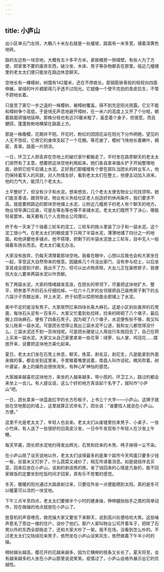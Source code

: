 ```yaml
---
---
---
```

title: 小庐山
---




出小区单元门左拐，大概八十米左右就是一处缓坡，路面有一米多宽，铺着深黄色地砖。

路的左边有一块空地，大概有五十多平方米，紧挨楼房一侧墙壁。有些人为了方便，把家里不要的废弃东西，破沙发、木床、凳子等杂物都丢在那里。临近几幢楼里的老太太们便只能坐在路边休息聊天。

空地长有一棵樟树，树围有142厘米，还在不停疯长。那钢筋铁骨般的枝杈向四面伸展，翠绿的叶片稠密得几乎透不过阳光。它就像一个使不完劲的青皮后生，不管不顾地长着。

只是苦了离它一步之遥的一株樱树，被樟树覆盖，得不到充足阳光雨露。它又不能和樟树争个高低，于是悄无声息地避开樟树，在一米六的高度上又开了个分枝，朝着路面顽强地延伸。那株分枝也有近20厘米粗了，虽歪着个身子，但很宽，而且健硕，蓬蓬勃勃地横架在路面上方。

那是一株晚樱，花期并不短。开花时，粉红的团团花朵在阳光下分外明艳。望见的人无不惊叹，它用它的身体支起了一个花棚。等花谢了，樱树飞快地长着嫩叶，稠密，青翠。路面一片阴凉。

一日，环卫工人把丢弃在空地上的破烂家什都搬走了。平时坐在路旁聊天的老太太们突然有了主意，想要把这块空地利用起来。她们各自拿来锄头铲子开始整理地面，欲把它挖平后铺上水泥。正好我们那幢楼有个曾在部队当团长的转业军人，他仍保持着军人的风貌，对人热情友好，看到老太太们在整土，他便主动加入进来。他的力气大，能顶几个老太太。

土平整好了，但没有沙子和水泥。想来想去，几个老太太便去物业公司找领导。她们能言善语，跟领导说，物业有义务给社区老人创造好的休闲条件，我们要求不高，就是要把路边的那块空地铺上水泥，让附近几幢房子的老人有个聊天的地方。物业领导满口应承，可是左等右等也等不来铺水泥。老太太们既然下了决心，哪能轻易罢休，每天都有几个人去物业公司理论。

终于有一天来了个骑着三轮车的泥工，三轮车的拖斗里装了沙子和一袋水泥。这个泥工很小气，在老太太们的眼皮底下只用了半袋水泥，薄薄地铺了四分之一的地面。和他讲要他多铺点，他不搭理，把剩下的半袋水泥放上三轮车，目中无人一般骑着车扬长而去。老太太们毫无办法。

大家没有放弃，仍每天清理着那块空地。我看在眼中，心想以后我也会和大家坐在一起，享受这大自然带来的惬意。因腿疾几个月没出家门，没有参与挖土，以后坐享其成会感到汗颜，我出不了力，但可以出点物资呀。大女儿正在装修房子，我便找大女儿要来两袋水泥以作贡献。

有了两袋水泥，大家的情绪越发高涨，在团长的带领下，尽量把这块地扩大、整平，把参差不齐的石头仔细捡掉。一位六十几岁的女邻居把自己装修房子剩下的五六袋沙子贡献出来，拌上水泥，终于如愿以偿把地面全部铺上了水泥。

美中不足的是没有凳子。大家居然扛来四块长条大麻石，这是小区别处废弃的石凳面，每块石头足有一百多斤。大家又忙着到处捡砖，捡来的砖砌了八个墩子，最后搁上四块麻石，便有了四条石凳子。因为砌了八个墩子，水泥便有些不够，我又叫女儿拖来一袋水泥。可是团长觉得让我出三袋水泥不公道，我和女儿都觉得没什么，三袋水泥还不到一百块钱呢。可是团长硬是让人用自行车拖回去了，自己在网上买来一袋水泥。大家又从自己家里拿来一些花草：绿萝、仙人掌、鸡冠花……摆放开来，说要把这块地方美化起来。

夏日，老太太们坐在石凳上休息，聊天，拣菜，剥毛豆，剥花生，凡是能拿到外面来做的事，都会坐到这里来，手里做着嘴里说着，南昌人叫作谈砣。微风吹着，树叶婆娑，身上的燥热会很快消失，有种心旷神怡的感觉。

大家越来越喜欢这块地方，来坐的人越来越多，带小孩的，环卫工人，路过的都会来坐上一会儿。有人提议说，这么个好的地方真该起个名字了，就叫作“小庐山”吧。

一日，团长拿来一块蓝底红字的长方形板子，上书三个大字——小庐山。这牌子就挂在空地那边的墙上，这里就算正式命名了。团长说：“谁要找人就说在小庐山。方便。”

这里不光是老太太了，年轻人也会来。老太太们从废墟里捡来凳子、小桌子、一张小竹床，有人送了一张很好的旧真皮沙发，一日中午发现有个年轻人在沙发上午睡。

每天早晨，团长把水泥地扫得发出辉光，石凳和捡来的木凳、椅子抹得一尘不染。

在小庐山除了谈天说地以外，老太太们谈得最多的是某个超市今天鸡蛋只要多少钱一板，丝苗米又打折了，什么蔬菜又减价了，相互传递着消息。如是就结伴去买菜，回来后坐在小庐山，该剥的剥该拣的拣，省了钱回来的心情是亢奋的，能不回家做饭的定要坐到吃饭时间才回家，真有乐不思蜀的感觉。

冬天，暖暖的阳光通过大路直射过来，只要往外坐一点便能晒到太阳，真的是冬可以暖夏可以凉的一块宝地。

下午三点半至四点，老太太们要做半个小时的健身操，伸伸腿抬抬手之类的简单动作，现在做操的地点就放在小庐山了。

放音机的声音嘹亮，做完操大家又要坐下来聊天，说到高兴处便哈哈大笑。这些噪声惹毛了旁边一楼的住户，说吵了他们。那户人家叫物业公司开着车子，把除了石凳以外的东西全部拖走了，还和大家大吵了一架。我不在场，没看到怎么吵的。不过老太太们又陆续捡来凳子，依然坐在小庐山谈笑风生，依然做着下午半小时的操。

樟树越长越高，樱花开的花越来越多，因为它横伸的枝条又长长了。夏天将至，会有越来越多的人坐在小庐山那里说说笑笑。疫情过了，小庐山会格外展示出它的优越性。